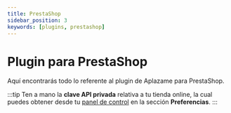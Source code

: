 ```yaml
---
title: PrestaShop
sidebar_position: 3
keywords: [plugins, prestashop]
---
```

# Plugin para PrestaShop

Aquí encontrarás todo lo referente al plugin de Aplazame para PrestaShop.

:::tip
  Ten a mano la **clave API privada** relativa a tu tienda online, la cual puedes obtener desde tu <a href="https://vendors.aplazame.com/" target="_blank">panel de control</a> en la sección **Preferencias**.
:::
